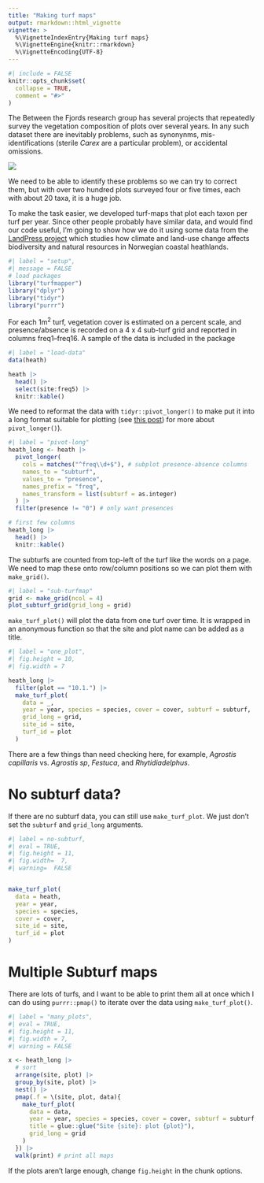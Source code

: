 ```yaml
---
title: "Making turf maps"
output: rmarkdown::html_vignette
vignette: >
  %\VignetteIndexEntry{Making turf maps}
  %\VignetteEngine{knitr::rmarkdown}
  %\VignetteEncoding{UTF-8}
---
```


```r
#| include = FALSE
knitr::opts_chunk$set(
  collapse = TRUE,
  comment = "#>"
)
```

The Between the Fjords research group has several projects that repeatedly survey the vegetation composition of plots over several years. In any such dataset there are inevitably problems, such as synonynms, mis-identifications (sterile _Carex_ are a particular problem), or accidental omissions. 

![](https://betweenthefjords.w.uib.no/files/2015/11/Siri-Lie-Olsen-300x225.jpg)

We need to be able to identify these problems so we can try to correct them, but with over two hundred plots surveyed four or five times, each with about 20 taxa, it is a huge job.

To make the task easier, we developed turf-maps that plot each taxon per turf per year. Since other people probably have similar data, and would find our code useful, I'm going to show how we do it using some data from the [LandPress project](https://www.uib.no/en/rg/EECRG/95156/landpress) which studies how climate and land-use change affects biodiversity and natural resources in Norwegian coastal heathlands. 

```r
#| label = "setup",
#| message = FALSE
# load packages
library("turfmapper")
library("dplyr")
library("tidyr")
library("purrr")
```


For each 1m^2^ turf, vegetation cover is estimated on a percent scale, and presence/absence is recorded on a 4 x 4 sub-turf grid and reported in columns freq1--freq16. A sample of the data is included in the package

```r
#| label = "load-data"
data(heath)

heath |>
  head() |>
  select(site:freq5) |>
  knitr::kable()
```

We need to reformat the data with `tidyr::pivot_longer()` to make put it into a long format suitable for plotting (see [this post](https://www.fromthebottomoftheheap.net/2019/10/25/pivoting-tidily/)) for more about `pivot_longer()`).

```r
#| label = "pivot-long"
heath_long <- heath |>
  pivot_longer(
    cols = matches("^freq\\d+$"), # subplot presence-absence columns
    names_to = "subturf",
    values_to = "presence",
    names_prefix = "freq",
    names_transform = list(subturf = as.integer)
  ) |>
  filter(presence != "0") # only want presences

# first few columns
heath_long |>
  head() |>
  knitr::kable()
```


The subturfs are counted from top-left of the turf like the words on a page. We need to map these onto row/column positions so we can plot them with `make_grid()`. 

```r
#| label = "sub-turfmap"
grid <- make_grid(ncol = 4)
plot_subturf_grid(grid_long = grid)
```

`make_turf_plot()` will plot the data from one turf over time. It is wrapped in an anonymous function so that the site and plot name can be added as a title.

```r
#| label = "one_plot",
#| fig.height = 10,
#| fig.width = 7

heath_long |>
  filter(plot == "10.1.") |>
  make_turf_plot(
    data = _,
    year = year, species = species, cover = cover, subturf = subturf,
    grid_long = grid,
    site_id = site,
    turf_id = plot
  )
```

There are a few things than need checking here, for example, _Agrostis capillaris_ vs. _Agrostis sp_, _Festuca_, and _Rhytidiadelphus_.

# No subturf data?

If there are no subturf data, you can still use `make_turf_plot`.
We just don't set the `subturf` and `grid_long` arguments.

```r
#| label = no-subturf,
#| eval = TRUE,
#| fig.height = 11,
#| fig.width=  7,
#| warning=  FALSE


make_turf_plot(
  data = heath,
  year = year,
  species = species,
  cover = cover,
  site_id = site,
  turf_id = plot
)
```


# Multiple Subturf maps

There are lots of turfs, and I want to be able to print them all at once which I can do using `purrr::pmap()` to iterate over the data using `make_turf_plot()`. 

```r
#| label = "many_plots",
#| eval = TRUE,
#| fig.height = 11,
#| fig.width = 7,
#| warning = FALSE

x <- heath_long |>
  # sort
  arrange(site, plot) |>
  group_by(site, plot) |>
  nest() |>
  pmap(.f = \(site, plot, data){
    make_turf_plot(
      data = data,
      year = year, species = species, cover = cover, subturf = subturf,
      title = glue::glue("Site {site}: plot {plot}"),
      grid_long = grid
    )
  }) |>
  walk(print) # print all maps
```

If the plots aren't large enough, change `fig.height` in the chunk options.



